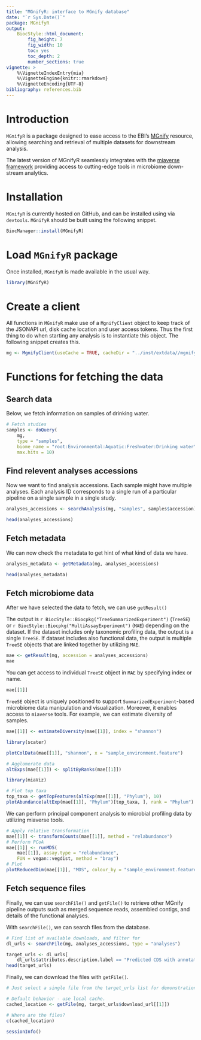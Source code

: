 ```yaml
---
title: "MGnifyR: interface to MGnify database"
date: "`r Sys.Date()`"
package: MGnifyR
output:
    BiocStyle::html_document:
        fig_height: 7
        fig_width: 10
        toc: yes
        toc_depth: 2
        number_sections: true
vignette: >
    %\VignetteIndexEntry{mia}
    %\VignetteEngine{knitr::rmarkdown}
    %\VignetteEncoding{UTF-8}
bibliography: references.bib
---
```


# Introduction

`MGnifyR` is a package designed to ease access to the EBI's
[MGnify](https://www.ebi.ac.uk/metagenomics) resource, allowing searching and
retrieval of multiple datasets for downstream analysis.

The latest version of MGnifyR seamlessly integrates with the
[miaverse framework](https://microbiome.github.io/) providing access to
cutting-edge tools in microbiome down-stream analytics. 

# Installation

`MGnifyR` is currently hosted on GitHub, and can be installed using via
`devtools`. `MGnifyR` should be built using the following snippet.

```r
BiocManager::install(MGnifyR)
```

# Load `MGnifyR` package

Once installed, `MGnifyR` is made available in the usual way.

```r
library(MGnifyR)
```

# Create a client

All functions in `MGnifyR` make use of a `MgnifyClient` object to keep track
of the JSONAPI url, disk cache location and user access tokens. Thus the first
thing to do when starting any analysis is to instantiate this object. The
following snippet creates this.

```r
mg <- MgnifyClient(useCache = TRUE, cacheDir = "../inst/extdata//mgnify_cache")
```

# Functions for fetching the data

## Search data

Below, we fetch information on samples of drinking water.

```r
# Fetch studies
samples <- doQuery(
    mg,
    type = "samples",
    biome_name = "root:Environmental:Aquatic:Freshwater:Drinking water",
    max.hits = 10)
```

## Find relevent **analyses** accessions

Now we want to find analysis accessions. Each sample might have multiple
analyses. Each analysis ID corresponds to a single run of a particular pipeline
on a single sample in a single study.

```r
analyses_accessions <- searchAnalysis(mg, "samples", samples$accession)

head(analyses_accessions)
```

## Fetch metadata

We can now check the metadata to get hint of what kind of data we have.

```r
analyses_metadata <- getMetadata(mg, analyses_accessions)

head(analyses_metadata)
```

## Fetch microbiome data

After we have selected the data to fetch, we can use `getResult()`

The output is `r BiocStyle::Biocpkg("TreeSummarizedExperiment")` (`TreeSE`) or
`r BiocStyle::Biocpkg("MultiAssayExperiment")` (`MAE`) depending on the dataset.
If the dataset includes only taxonomic profiling data, the output is a single
`TreeSE`. If dataset includes also functional data, the output is multiple
`TreeSE` objects that are linked together by utilizing `MAE`.

```r
mae <- getResult(mg, accession = analyses_accessions)
mae
```

You can get access to individual `TreeSE` object in `MAE` by specifying
index or name.

```r
mae[[1]]
```

`TreeSE` object is uniquely positioned to support `SummarizedExperiment`-based
microbiome data manipulation and visualization. Moreover, it enables access
to `miaverse` tools. For example, we can estimate diversity of samples.

```r
mae[[1]] <- estimateDiversity(mae[[1]], index = "shannon")

library(scater)

plotColData(mae[[1]], "shannon", x = "sample_environment.feature")
```


```r
# Agglomerate data
altExps(mae[[1]]) <- splitByRanks(mae[[1]])

library(miaViz)

# Plot top taxa
top_taxa <- getTopFeatures(altExp(mae[[1]], "Phylum"), 10)
plotAbundance(altExp(mae[[1]], "Phylum")[top_taxa, ], rank = "Phylum")
```

We can perform principal component analysis to microbial profiling data by
utilizing miaverse tools.

```r
# Apply relative transformation
mae[[1]] <- transformCounts(mae[[1]], method = "relabundance")
# Perform PCoA
mae[[1]] <- runMDS(
    mae[[1]], assay.type = "relabundance",
    FUN = vegan::vegdist, method = "bray")
# Plot
plotReducedDim(mae[[1]], "MDS", colour_by = "sample_environment.feature")
```

## Fetch sequence files
Finally, we can use `searchFile()` and `getFile()` to retrieve other MGnify
pipeline outputs such as merged sequence reads, assembled contigs, and details
of the functional analyses.

With `searchFile()`, we can search files from the database.

```r
# Find list of available downloads, and filter for 
dl_urls <- searchFile(mg, analyses_accessions, type = "analyses")
```

```r
target_urls <- dl_urls[
    dl_urls$attributes.description.label == "Predicted CDS with annotation", ]
head(target_urls)
```

Finally, we can download the files with `getFile()`.

```r
# Just select a single file from the target_urls list for demonstration.

# Default behavior - use local cache.
cached_location <- getFile(mg, target_urls$download_url[[1]])

# Where are the files?
c(cached_location)
```

```r
sessionInfo()
```
